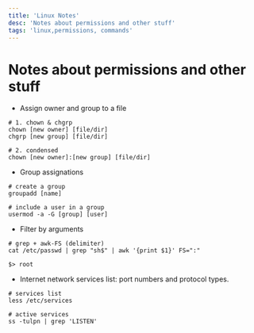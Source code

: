 ```yaml
---
title: 'Linux Notes'
desc: 'Notes about permissions and other stuff'
tags: 'linux,permissions, commands'
---
```


# Notes about permissions and other stuff

* Assign owner and group to a file

```
# 1. chown & chgrp
chown [new owner] [file/dir]
chgrp [new group] [file/dir]

# 2. condensed
chown [new owner]:[new group] [file/dir]
```

* Group assignations

```
# create a group
groupadd [name]

# include a user in a group
usermod -a -G [group] [user]
```

* Filter by arguments

```
# grep + awk-FS (delimiter)
cat /etc/passwd | grep "sh$" | awk '{print $1}' FS=":"

$> root
```

* Internet network services list: port numbers and protocol types. 

```
# services list
less /etc/services

# active services
ss -tulpn | grep 'LISTEN'
```